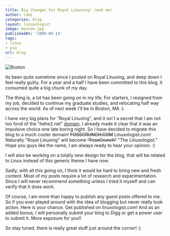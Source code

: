```yaml
---
title: Big Changes for Royal Linuxing! (and me)
author: rami
categories: blog
layout: linuxologist
image: boston.jpg
publishedAt: '2009-04-14'
tags:
- linux
- psa
url: blog
---
```


![Boston](/assets/images/content/blog/boston.jpg)

Its been quite sometime since I posted on Royal Linuxing, and deep down I feel really guilty. For a year and a half I have been committed to this blog, it consumed quite a big chunk of my day.

The thing is, a lot has been going on in my life. For starters, I resigned from my job, decided to continue my graduate studies, and relocating half way across the world. As of next week I'll be in Boston, MA :).

I have very big plans for "Royal Linuxing", and it isn't a secret that I am not too fond of the "hehe2.net" [domain](/blog/change-we-can-understand), I already made it clear that it was an impulsive choice one late boring night. So I have decided to migrate this blog to a much cooler domain! <s>FOSSCRUNCH.COM</s> Linuxologist.com! Naturally "Royal Linuxing" will become <s>"FossCrunch"</s> "The Linuxologist." Hope you guys like the name, I am always ready to hear your opinion. :)


I will also be working on a totally new design for the blog, that will be related to Linux instead of this generic theme I have now.

Sadly, with all this going on, I think it would be hard to bring new and fresh content. Most of my posts require a lot of research and experimentation. Since I will never recommend something unless I tried it myself and can verify that it does work.

Of course, I am more than happy to publish any guest posts offered to me. So if you ever played around with the idea of blogging but never really took action. Here is your chance. Get published on linuxologist.com! And as an added bonus, I will personally submit your blog to Digg or get a power user to submit it. More exposure for you!!

So stay tuned, there is really great stuff just around the corner! :)
